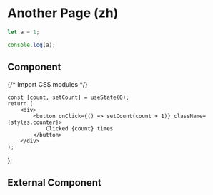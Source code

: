 # Another Page (zh)

```js filename="demo.js" {3} copy
let a = 1;

console.log(a);
```

## Component


{/* Import CSS modules */}

	const [count, setCount] = useState(0);
	return (
		<div>
			<button onClick={() => setCount(count + 1)} className={styles.counter}>
				Clicked {count} times
			</button>
		</div>
	);
};

<Counter />

## External Component


<Counters />
